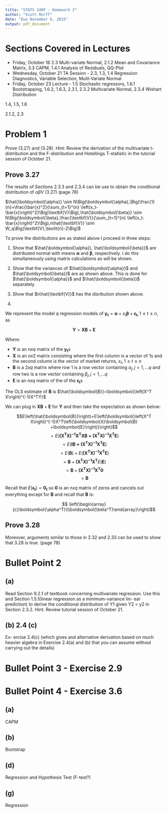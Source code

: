 ```yaml
---
title: "STATS 240P - Homework 2"
author: "Scott Murff"
date: "Due November 6, 2015"
output: pdf_document
---
```


# Sections Covered in Lectures

* Friday, October 16 2.3 Multi-variate Normal, 2.1.2 Mean and Covariance Matrix, 3.3 CAPM, 1.4.1 Analysis of Residuals, QQ-Plot
* Wednesday, October 21 TA Session - 2.3, 1.3, 1.4 Regression Diagnostics, Variable Selection, Mulit-Variate Normal
* Friday, October 23 Lecture - 1.5 Stochastic regressors, 1.6.1 Bootstrapping, 1.6.2, 1.6.3, 2.3.1, 2.3.2 Multivariate Normal, 2.3.4 Wishart Distribution

1.4, 1.5, 1.6

2.1.2, 2.3


# Problem 1

Prove (3.27) and (3.28). Hint: Review the derivation of the multivariate t-distribution and the F-distribution and Hotellings T-statistic in the tutorial session of October 21.

## Prove 3.27

The results of Sections 2.3.3 and 2.3.4 can be use to obtain the conditional distribution of $\alpha \beta V$ (3.27) (page 78)

$\hat{\boldsymbol{\alpha}} \sim N\Big(\boldsymbol{\alpha},\Big(\frac{1}{n}+\frac{\bar{x}^2}{\sum_{t=1}^{n} \left(x_t-\bar{x}\right)^2}\Big)\textbf{V}\Big),\hat{\boldsymbol{\beta}} \sim N\Big(\boldsymbol{\beta},\frac{\textbf{V}}{\sum_{t=1}^{n} \left(x_t-\bar{x}\right)^2}\Big),n\hat{\textbf{V}} \sim W_q\Big(\textbf{V},\textit{n}-2\Big)$ 

To prove the distributions are as stated above I proceed in three steps:

1. Show that $\hat{\boldsymbol{\alpha}}, \hat{\boldsymbol{\beta}}$ are distributed normal with means $\boldsymbol{\alpha}$ and $\boldsymbol{\beta}$, respectively. I do this simultaneously using matrix calculations as will be shown.
2. Show that the variances of $\hat{\boldsymbol{\alpha}}$ and $\hat{\boldsymbol{\beta}}$ are as shown above. This is done for $\hat{\boldsymbol{\alpha}}$ and $\hat{\boldsymbol{\beta}}$ separately.
3. Show that $n\hat{\textbf{V}}$ has the disribution shown above.

1.

We represent the model $q$ regression models of $\boldsymbol{y_t}=\boldsymbol{\alpha}+x_t\boldsymbol{\beta}+\boldsymbol{\epsilon_t}, 1\leq t \leq n$, as

$$\boldsymbol{Y} = \boldsymbol{X}\boldsymbol{B} +\boldsymbol{E}$$

Where:

* $\boldsymbol{Y}$ is an $n x q$ matrix of the $\boldsymbol{y_t}$s
* $\boldsymbol{X}$ is an $n x 2$ matrix consisting where the first column is a vector of 1s and the second column is the vector of market returns, $x_t, 1\leq t \leq n$
* $\boldsymbol{B}$ is a $2 x q$ matrix where row 1 is a row vector containing $\alpha_j, j = 1, ...q$ and row two is a row vector containing $\beta_j, j = 1, ...q$
* $\boldsymbol{E}$ is an $n x q$ matrix of the of the $\boldsymbol{\epsilon_t}$s

The OLS estimate of $\boldsymbol{B}$ is $\hat{\boldsymbol{B}}=\boldsymbol{\left(X^T X\right)^{-1}X^TY}$

We can plug in $\boldsymbol{X}\boldsymbol{B} +\boldsymbol{E}$ for $\boldsymbol{Y}$ and then take the expectation as shown below:

$$E\left(\hat{\boldsymbol{B}}\right)=E\left(\boldsymbol{\left(X^T X\right)^{-1}X^T\left(\boldsymbol{X}\boldsymbol{B} +\boldsymbol{E}\right)}\right)$$
$$=E\left(\boldsymbol{\left(X^T X\right)^{-1}X^T\boldsymbol{X}\boldsymbol{B} + \left(X^T X\right)^{-1}X^T\boldsymbol{E}}\right)$$
$$=E\left(\boldsymbol{I\boldsymbol{B} + \left(X^T X\right)^{-1}X^T\boldsymbol{E}}\right)$$
$$=E\left(\boldsymbol{B}\right) + E\left(\boldsymbol{\left(X^T X\right)^{-1}X^TE}\right)$$
$$=\boldsymbol{B} + \boldsymbol{\left(X^T X\right)^{-1}X^T} E\left(\boldsymbol{E}\right)$$
$$=\boldsymbol{B} + \boldsymbol{\left(X^T X\right)^{-1}X^T0}$$
$$=\boldsymbol{B}$$

Recall that $E\left(\boldsymbol{\epsilon_t}\right)=\boldsymbol{0_t}$ so $\boldsymbol{0}$ is an $n x q$ matrix of zeros and cancels out everything except for $\boldsymbol{B}$ and recall that $\boldsymbol{B}$ is:


$$ \left(\begin{array}{c}\boldsymbol{\alpha^T}\\\boldsymbol{\beta^T}\end{array}\right)$$

## Prove 3.28

Moreover, arguments similar to those in 2.32 and 2.33 can be used to show that 3.28 is true. (page 78)

# Bullet Point 2

## (a)

Read Section 9.2.1 of textbook concerning multivariate regression. Use this and Section 1.5.1(linear regression as a minimum-variance lin- ear prediction) to derive the conditional distribution of Y1 given Y2 = y2 in Section 2.3.2. Hint: Review tutorial session of October 21.

## (b) 2.4 (c)

Ex- ercise 2.4(c) (which gives and alternative derivation based on much heavier algebra in Exercise 2.4(a) and (b) that you can assume without carrying out the details)

# Bullet Point 3 - Exercise 2.9

# Bullet Point 4 - Exercise 3.6

## (a)

CAPM

## (b)

Bootstrap

## (d)

Regression and Hypothesis Test (F-test?)

## (g)

Regression
